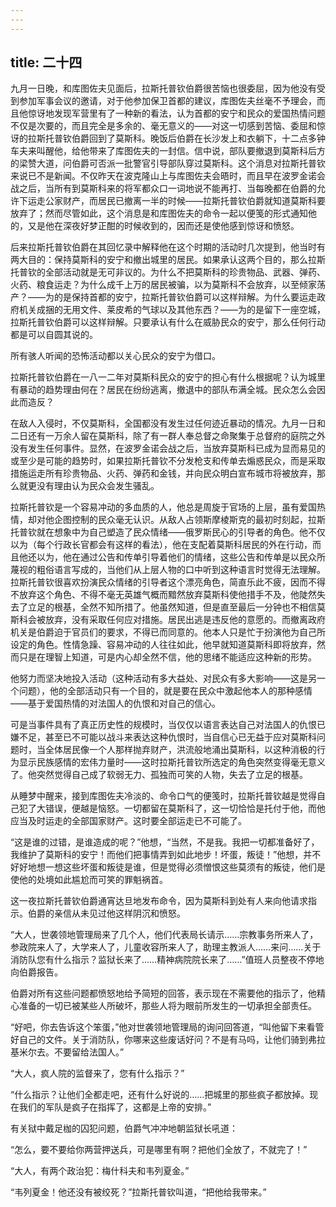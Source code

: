 ```yaml
---
---
---
```

title: 二十四
---



九月一日晚，和库图佐夫见面后，拉斯托普钦伯爵很苦恼也很委屈，因为他没有受到参加军事会议的邀请，对于他参加保卫首都的建议，库图佐夫丝毫不予理会，而且他惊讶地发现军营里有了一种新的看法，认为首都的安宁和民众的爱国热情问题不仅是次要的，而且完全是多余的、毫无意义的——对这一切感到苦恼、委屈和惊讶的拉斯托普钦伯爵回到了莫斯科。晚饭后伯爵在长沙发上和衣躺下，十二点多钟车夫来叫醒他，给他带来了库图佐夫的一封信。信中说，部队要撤退到莫斯科后方的梁赞大道，问伯爵可否派一批警官引导部队穿过莫斯科。这个消息对拉斯托普钦来说已不是新闻。不仅昨天在波克隆山上与库图佐夫会晤时，而且早在波罗金诺会战之后，当所有到莫斯科来的将军都众口一词地说不能再打、当每晚都在伯爵的允许下运走公家财产，而居民已撤离一半的时候——拉斯托普钦伯爵就知道莫斯科要放弃了；然而尽管如此，这个消息是和库图佐夫的命令一起以便笺的形式通知他的，又是他在深夜好梦正酣的时候收到的，因而还是使他感到惊讶和愤怒。

后来拉斯托普钦伯爵在其回忆录中解释他在这个时期的活动时几次提到，他当时有两大目的：保持莫斯科的安宁和撤出城里的居民。如果承认这两个目的，那么拉斯托普钦的全部活动就是无可非议的。为什么不把莫斯科的珍贵物品、武器、弹药、火药、粮食运走？为什么成千上万的居民被骗，以为莫斯科不会放弃，以至倾家荡产？——为的是保持首都的安宁，拉斯托普钦伯爵可以这样辩解。为什么要运走政府机关成捆的无用文件、莱皮希的气球以及其他东西？——为的是留下一座空城，拉斯托普钦伯爵可以这样辩解。只要承认有什么在威胁民众的安宁，那么任何行动都是可以自圆其说的。

所有骇人听闻的恐怖活动都以关心民众的安宁为借口。

拉斯托普钦伯爵在一八一二年对莫斯科民众的安宁的担心有什么根据呢？认为城里有暴动的趋势理由何在？居民在纷纷逃离，撤退中的部队布满全城。民众怎么会因此而造反？

在敌人入侵时，不仅莫斯科，全国都没有发生过任何迹近暴动的情况。九月一日和二日还有一万余人留在莫斯科，除了有一群人奉总督之命聚集于总督府的庭院之外没有发生任何事件。显然，在波罗金诺会战之后，当放弃莫斯科已成为显而易见的或至少是可能的趋势时，如果拉斯托普钦不分发枪支和传单去煽惑民众，而是采取措施运走所有珍贵物品、火药、弹药和金钱，并向民众明白宣布城市将被放弃，那么就更没有理由认为民众会发生骚乱。

拉斯托普钦是一个容易冲动的多血质的人，他总是周旋于官场的上层，虽有爱国热情，却对他企图控制的民众毫无认识。从敌人占领斯摩棱斯克的最初时刻起，拉斯托普钦就在想象中为自己塑造了民众情绪——俄罗斯民心的引导者的角色。他不仅以为（每个行政长官都会有这样的看法），他在支配着莫斯科居民的外在行动，而且他还以为，他在通过公告和传单引导着他们的情绪，这些公告和传单是以民众所蔑视的粗俗语言写成的，当他们从上层人物的口中听到这种语言时觉得无法理解。拉斯托普钦很喜欢扮演民众情绪的引导者这个漂亮角色，简直乐此不疲，因而不得不放弃这个角色、不得不毫无英雄气概而黯然放弃莫斯科使他措手不及，他陡然失去了立足的根基，全然不知所措了。他虽然知道，但是直至最后一分钟也不相信莫斯科会被放弃，没有采取任何应对措施。居民出逃是违反他的意愿的。而撤离政府机关是伯爵迫于官员们的要求，不得已而同意的。他本人只是忙于扮演他为自己所设定的角色。性情急躁、容易冲动的人往往如此，他早就知道莫斯科即将放弃，然而只是在理智上知道，可是内心却全然不信，他的思绪不能适应这种新的形势。

他努力而坚决地投入活动（这种活动有多大益处、对民众有多大影响——这是另一个问题），他的全部活动只有一个目的，就是要在民众中激起他本人的那种感情——基于爱国热情的对法国人的仇恨和对自己的信心。

可是当事件具有了真正历史性的规模时，当仅仅以语言表达自己对法国人的仇恨已嫌不足，甚至已不可能以战斗来表达这种仇恨时，当自信心已无益于应对莫斯科问题时，当全体居民像一个人那样抛弃财产，洪流般地涌出莫斯科，以这种消极的行为显示民族感情的宏伟力量时——这时拉斯托普钦所选定的角色突然变得毫无意义了。他突然觉得自己成了软弱无力、孤独而可笑的人物，失去了立足的根基。

从睡梦中醒来，接到库图佐夫冷淡的、命令口气的便笺时，拉斯托普钦越是觉得自己犯了大错误，便越是恼怒。一切都留在莫斯科了，这一切恰恰是托付于他，而他应当及时运走的全部国家财产。这时要全部运走已不可能了。

“这是谁的过错，是谁造成的呢？”他想，“当然，不是我。我把一切都准备好了，我维护了莫斯科的安宁！而他们把事情弄到如此地步！坏蛋，叛徒！”他想，并不好好地想一想这些坏蛋和叛徒是谁，但是觉得必须憎恨这些莫须有的叛徒，他们是使他的处境如此尴尬而可笑的罪魁祸首。

这一夜拉斯托普钦伯爵通宵达旦地发布命令，因为莫斯科到处有人来向他请求指示。伯爵的亲信从未见过他这样阴沉和愤怒。

“大人，世袭领地管理局来了几个人，他们代表局长请示……宗教事务所来人了，参政院来人了，大学来人了，儿童收容所来人了，助理主教派人……来问……关于消防队您有什么指示？监狱长来了……精神病院院长来了……”值班人员整夜不停地向伯爵报告。

伯爵对所有这些问题都愤怒地给予简短的回答，表示现在不需要他的指示了，他精心准备的一切已被某些人所破坏，那些人将为眼前所发生的一切承担全部责任。

“好吧，你去告诉这个笨蛋，”他对世袭领地管理局的询问回答道，“叫他留下来看管好自己的文件。关于消防队，你哪来这些废话好问？不是有马吗，让他们骑到弗拉基米尔去。不要留给法国人。”

“大人，疯人院的监督来了，您有什么指示？”

“什么指示？让他们全都走吧，还有什么好说的……把城里的那些疯子都放掉。现在我们的军队是疯子在指挥了，这都是上帝的安排。”

有关狱中戴足枷的囚犯问题，伯爵气冲冲地朝监狱长吼道：

“怎么，要不要给你两营押送兵，可是哪里有啊？把他们全放了，不就完了！”

“大人，有两个政治犯：梅什科夫和韦列夏金。”

“韦列夏金！他还没有被绞死？”拉斯托普钦叫道，“把他给我带来。”